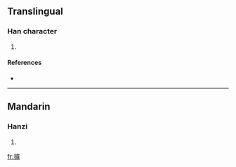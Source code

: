 ==Translingual==

===Han character===
{{Han char|rn=64|rad=手|as=16|sn=19|four=5101<sub>7</sub>|canj=手卜心廿 (QYPT)}}

# {{defn|Han|sort=手16}}

====References====
* {{Han ref|kx=0462.360|dkj=12965|dj=0811.360|hdz=31982.150|uh=650E|ud=25870|bh=F247|bd=62023}}

----

==Mandarin==

===Hanzi===
{{cmn-hanzi|pin=[[lú]] ([[lu2]])|wg=lu<sup>2</sup>}}

# {{defn|Mandarin}}

[[fr:攎]]